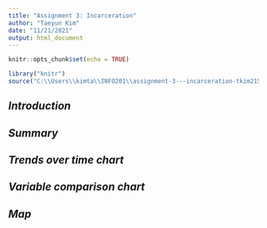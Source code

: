 ```yaml
---
title: "Assignment 3: Incarceration"
author: "Taeyun Kim"
date: "11/21/2021"
output: html_document
---
```


```r
knitr::opts_chunk$set(echo = TRUE)
```

```r
library("knitr")
source("C:\\Users\\kimta\\INFO201\\assignment-3---incarceration-tkim215\\analysis.R")
```

## _Introduction_


## _Summary_


## _Trends over time chart_


## _Variable comparison chart_


## _Map_

